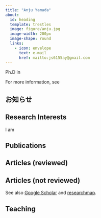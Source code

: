 ```yaml
---
title: "Anju Yamada"
about: 
  id: heading
  template: trestles
  image: figure/anju.jpg
  image-width: 200px
  image-shape: round
  links:
    - icon: envelope
      text: e-mail
      href: mailto:js6155ay@gmail.com
---
```


::: {#heading}
Ph.D in

For more information, see
:::

::: callout-note
## お知らせ
:::

## Research Interests

I am

## Publications

::: panel-tabset
## Articles (reviewed)

## Articles (not reviewed)
:::

See also [Google Scholar](https://scholar.google.co.jp/citations?user=43lQ5k8AAAAJ) and [researchmap](https://researchmap.jp/doishohei).

## Teaching